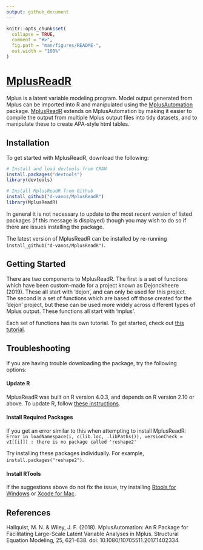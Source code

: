 ```yaml
---
output: github_document
---
```


<!-- README.md is generated from README.Rmd. Please edit that file -->

```r
knitr::opts_chunk$set(
  collapse = TRUE,
  comment = "#>",
  fig.path = "man/figures/README-",
  out.width = "100%"
)
```

# [MplusReadR](https://d-vanos.github.io/MplusReadR/index.html)

Mplus is a latent variable modeling program. Model output generated from Mplus can be imported into R and manipulated using the [MplusAutomation](https://cran.r-project.org/web/packages/MplusAutomation/index.html) package. [MplusReadR](https://d-vanos.github.io/MplusReadR/index.html)
extends on MplusAutomation by making it easier to compile the output from multiple Mplus output files into tidy datasets, and to manipulate
these to create APA-style html tables. 

## Installation
To get started with MplusReadR, download the following: 
```R
# Install and load devtools from CRAN 
install.packages("devtools")
library(devtools)

# Install MplusReadR from Github 
install_github("d-vanos/MplusReadR")
library(MplusReadR)
```
In general it is not necessary to update to the most recent version of listed packages (if this message is displayed) though you may wish to do so if there are issues installing the package.

The latest version of MplusReadR can be installed by re-running `install_github("d-vanos/MplusReadR")`. 

## Getting Started 
There are two components to MplusReadR. The first is a set of functions which have been custom-made for a project known as Dejonckheere (2019). These all start with 'dejon', and can only be used for this project. The second is a set of functions which are based off those created for the 'dejon' project, but these can be used more widely across different types of Mplus output. These functions all start with 'mplus'. 

Each set of functions has its own tutorial. To get started, check out [this tutorial](https://d-vanos.github.io/MplusReadR/articles/MplusReadR-vignette.html). 

## Troubleshooting

If you are having trouble downloading the package, try the following options:

#### Update R

MplusReadR was built on R version 4.0.3, and depends on R version 2.10 or above. To update R, follow [these instructions](https://uvastatlab.github.io/phdplus/installR.html).


#### Install Required Packages

If you get an error similar to this when attempting to install MplusReadR:  
`Error in loadNamespace(i, c(lib.loc, .libPaths()), versionCheck = vI[[i]]) : there is no package called 'reshape2'` 

Try installing these packages individually. For example, `install.packages("reshape2")`. 

#### Install RTools

If the suggestions above do not fix the issue, try installing [Rtools for Windows](https://cran.r-project.org/bin/windows/Rtools/) or [Xcode for Mac](https://apps.apple.com/au/app/xcode/id497799835?mt=12).  

## References
Hallquist, M. N. & Wiley, J. F. (2018). MplusAutomation: An R Package for Facilitating Large-Scale Latent Variable Analyses in Mplus. Structural Equation Modeling, 25, 621-638. doi: 10.1080/10705511.2017.1402334.



